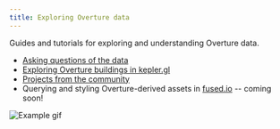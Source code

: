 ```yaml
---
title: Exploring Overture data
---
```


Guides and tutorials for exploring and understanding Overture data.

- [Asking questions of the data](example-queries)
- [Exploring Overture buildings in kepler.gl](kepler-gl)
- [Projects from the community](community-projects)
- Querying and styling Overture-derived assets in [fused.io](https://www.fused.io/) -- coming soon!


![Example gif](/img/fused_overture_buildings_dec2023.gif)


